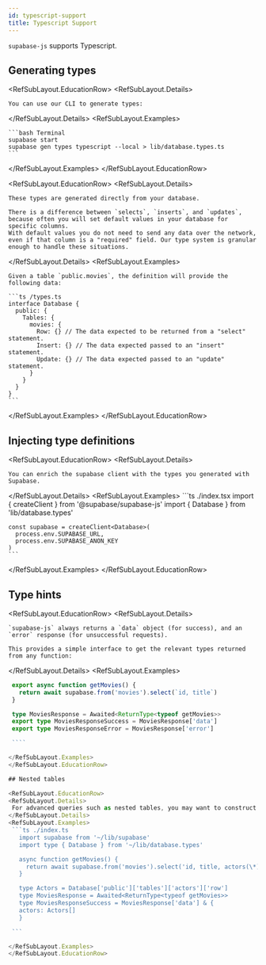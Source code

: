 ```yaml
---
id: typescript-support
title: Typescript Support
---
```


`supabase-js` supports Typescript.

## Generating types

<RefSubLayout.EducationRow>
  <RefSubLayout.Details>

    You can use our CLI to generate types:

  </RefSubLayout.Details>
  <RefSubLayout.Examples>

    ```bash Terminal
    supabase start
    supabase gen types typescript --local > lib/database.types.ts
    ```

  </RefSubLayout.Examples>
</RefSubLayout.EducationRow>

<RefSubLayout.EducationRow>
  <RefSubLayout.Details>

    These types are generated directly from your database.

    There is a difference between `selects`, `inserts`, and `updates`, because often you will set default values in your database for specific columns.
    With default values you do not need to send any data over the network, even if that column is a "required" field. Our type system is granular
    enough to handle these situations.

  </RefSubLayout.Details>
  <RefSubLayout.Examples>

    Given a table `public.movies`, the definition will provide the following data:

    ```ts /types.ts
    interface Database {
      public: {
        Tables: {
          movies: {
            Row: {} // The data expected to be returned from a "select" statement.
            Insert: {} // The data expected passed to an "insert" statement.
            Update: {} // The data expected passed to an "update" statement.
          }
        }
      }
    }
    ```

  </RefSubLayout.Examples>
</RefSubLayout.EducationRow>

## Injecting type definitions

<RefSubLayout.EducationRow>
  <RefSubLayout.Details>

    You can enrich the supabase client with the types you generated with Supabase.

  </RefSubLayout.Details>
  <RefSubLayout.Examples>
    ```ts ./index.tsx
    import { createClient } from '@supabase/supabase-js'
    import { Database } from 'lib/database.types'

    const supabase = createClient<Database>(
      process.env.SUPABASE_URL,
      process.env.SUPABASE_ANON_KEY
    )
    ```

  </RefSubLayout.Examples>
</RefSubLayout.EducationRow>

## Type hints

<RefSubLayout.EducationRow>
  <RefSubLayout.Details>

    `supabase-js` always returns a `data` object (for success), and an `error` response (for unsuccessful requests).

    This provides a simple interface to get the relevant types returned from any function:

  </RefSubLayout.Details>
  <RefSubLayout.Examples>
   ```ts
    export async function getMovies() {
      return await supabase.from('movies').select(`id, title`)
    }

    type MoviesResponse = Awaited<ReturnType<typeof getMovies>>
    export type MoviesResponseSuccess = MoviesResponse['data']
    export type MoviesResponseError = MoviesResponse['error']

    ````

  </RefSubLayout.Examples>
</RefSubLayout.EducationRow>

## Nested tables

<RefSubLayout.EducationRow>
  <RefSubLayout.Details>
    For advanced queries such as nested tables, you may want to construct your own types.
  </RefSubLayout.Details>
  <RefSubLayout.Examples>
    ```ts ./index.ts
      import supabase from '~/lib/supabase'
      import type { Database } from '~/lib/database.types'

      async function getMovies() {
        return await supabase.from('movies').select('id, title, actors(\*)')
      }

      type Actors = Database['public']['tables']['actors']['row']
      type MoviesResponse = Awaited<ReturnType<typeof getMovies>>
      type MoviesResponseSuccess = MoviesResponse['data'] & {
      actors: Actors[]
      }

    ```

  </RefSubLayout.Examples>
</RefSubLayout.EducationRow>
